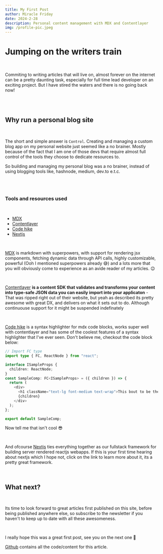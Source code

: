 ```yaml
---
title: My First Post
author: Miracle Friday
date: 2024-2-28
description: Personal content management with MDX and Contentlayer
img: /profile-pic.jpeg
---
```


# Jumping on the writers train

<br />

Commiting to writing articles that will live on, almost forever on the internet can be a pretty daunting task, especially for full time lead developer on an exciting project. But I have stired the waters and there is no going back now!

<br />
<br />

## Why run a personal blog site

<br />

The short and simple answer is `Control`. Creating and managing a custom blog app on my personal website just seemed like a no brainer. Mostly because of the fact that I am one of those devs that require almost full control of the tools they choose to dedicate resources to.

So building and managing my personal blog was a no brainer, instead of using blogging tools like, hashnode, medium, dev.to e.t.c.

<br />
<br />

### Tools and resources used

<br />

- [MDX](https://mdxjs.com)
- [Contentlayer](https://contentlayer.dev)
- [Code hike](https://codehike.org)
- [Nextjs](https://nextjs.org)

<br />

[MDX](https://mdxjs.com) is markdown with superpowers, with support for rendering jsx components, fetching dynamic data through API calls, highly customizable, powerful (Ooh I mentioned superpowers already 😅) and a lots more that you will obviously come to experience as an avide reader of my articles. 😉

<br />

[Contentlayer](https://contentlayer.dev) **is a content SDK that validates and transforms your content into type-safe JSON data you can easily import into your applicaton** - That was ripped right out of their website, but yeah as described its pretty awesome with great DX, and delivers on what it sets out to do. Although continuouse support for it might be suspended indefinately

<br />

[Code hike](https://codehike.org) is a syntax highlighter for mdx code blocks, works super well with contentlayer and has some of the coolest features of a syntax highlighter that I've ever seen. Don't believe me, checkout the code block below:

```ts sample.ts showLineNumbers
// Import FC type
import type { FC, ReactNode } from "react";

interface ISampleProps {
  children: ReactNode;
}
const SampleComp: FC<ISampleProps> = ({ children }) => {
  return (
    <div>
      <h1 className="text-lg font-medium text-wrap">This bout to be the coolest component on the block</h1>
      {children}
    </div>
  );
};

export default SampleComp;

```
Now tell me that isn't cool 😎

<br/>

 And ofcourse [Nextjs](https://nextjs.org) ties everything together as our fullstack framework for building server rendered reactjs webapps. If this is your first time hearing about nextjs which I hope not, click on the link to learn more about it, its a pretty great framework.

<br/>

## What next?

<br/>

Its time to look forward to great articles first published on this site, before being published anywhere else, so subscribe to the newsletter if you haven't to keep up to date with all these awesomeness.

<br/>

I really hope this was a great first post, see you on the next one 👋

[Github](https://github.com/afullsnack/personal) contains all the code/content for this article.
